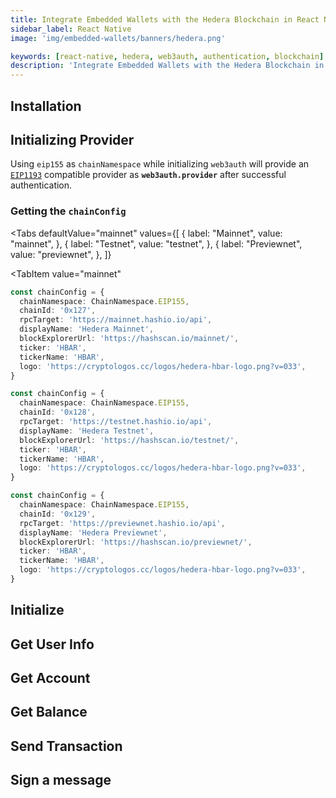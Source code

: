 ```yaml
---
title: Integrate Embedded Wallets with the Hedera Blockchain in React Native
sidebar_label: React Native
image: 'img/embedded-wallets/banners/hedera.png'

keywords: [react-native, hedera, web3auth, authentication, blockchain]
description: 'Integrate Embedded Wallets with the Hedera Blockchain in React Native | Embedded Wallets'
---
```



## Installation

<InstallationSnippet />

## Initializing Provider

Using `eip155` as `chainNamespace` while initializing `web3auth` will provide an [`EIP1193`](https://eips.ethereum.org/EIPS/eip-1193) compatible provider as **`web3auth.provider`** after successful authentication.

### Getting the `chainConfig`

<Tabs
 defaultValue="mainnet"
  values={[
    { label: "Mainnet", value: "mainnet", },
    { label: "Testnet", value: "testnet", },
    { label: "Previewnet", value: "previewnet", },
]}

>

<TabItem
  value="mainnet"
>

```typescript
const chainConfig = {
  chainNamespace: ChainNamespace.EIP155,
  chainId: '0x127',
  rpcTarget: 'https://mainnet.hashio.io/api',
  displayName: 'Hedera Mainnet',
  blockExplorerUrl: 'https://hashscan.io/mainnet/',
  ticker: 'HBAR',
  tickerName: 'HBAR',
  logo: 'https://cryptologos.cc/logos/hedera-hbar-logo.png?v=033',
}
```

</TabItem>
<TabItem
  value="testnet"
>

```typescript
const chainConfig = {
  chainNamespace: ChainNamespace.EIP155,
  chainId: '0x128',
  rpcTarget: 'https://testnet.hashio.io/api',
  displayName: 'Hedera Testnet',
  blockExplorerUrl: 'https://hashscan.io/testnet/',
  ticker: 'HBAR',
  tickerName: 'HBAR',
  logo: 'https://cryptologos.cc/logos/hedera-hbar-logo.png?v=033',
}
```

</TabItem>
<TabItem
  value="previewnet"
>

```typescript
const chainConfig = {
  chainNamespace: ChainNamespace.EIP155,
  chainId: '0x129',
  rpcTarget: 'https://previewnet.hashio.io/api',
  displayName: 'Hedera Previewnet',
  blockExplorerUrl: 'https://hashscan.io/previewnet/',
  ticker: 'HBAR',
  tickerName: 'HBAR',
  logo: 'https://cryptologos.cc/logos/hedera-hbar-logo.png?v=033',
}
```

</TabItem>
</Tabs>

## Initialize

<InitialisationSnippet />

## Get User Info

<UserInfoSnippet />

## Get Account

<GetAccountSnippet />

## Get Balance

<GetBalanceSnippet />

## Send Transaction

<SendTransactionSnippet />

## Sign a message

<SignMessageSnippet />
